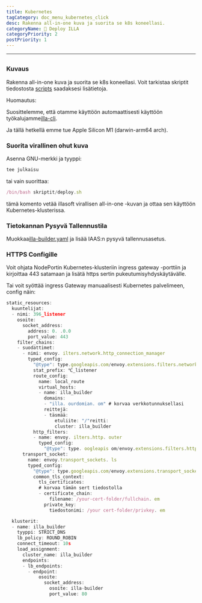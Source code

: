 ```yaml
---
title: Kubernetes
tagCategory: doc_menu_kubernetes_click
desc: Rakenna all-in-one kuva ja suorita se k8s koneellasi.
categoryName: 👷 Deploy ILLA
categoryPriority: 2
postPriority: 1
---
```


* * *

## <Heading hidden>Kubernetes</Heading>

### Kuvaus

Rakenna all-in-one kuva ja suorita se k8s koneellasi. Voit tarkistaa skriptit tiedostosta [scripts](https://github.com/illacloud/deploy-illa-manually/blob/main/kubernetes/skriptit) saadaksesi lisätietoja.

Huomautus:

Suosittelemme, että otamme käyttöön automaattisesti käyttöön työkalujamme[illa-cli](https://github.com/illacloud/illa).

Ja tällä hetkellä emme tue Apple Silicon M1 (darwin-arm64 arch).

### Suorita virallinen ohut kuva

Asenna GNU-merkki ja tyyppi:

```jsx
tee julkaisu
```

tai vain suorittaa:

```jsx
/bin/bash skriptit/deploy.sh
```

tämä komento vetää illasoft virallisen all-in-one -kuvan ja ottaa sen käyttöön Kubernetes-klusterissa.

### Tietokannan Pysyvä Tallennustila

Muokkaa[illa-builder.yaml](https://github.com/illacloud/deploy-illa-manually/blob/main/kubernetes/illa-builder.yaml) ja lisää IAAS:n pysyvä tallennusasetus.

### HTTPS Configille

Voit ohjata NodePortin Kubernetes-klusteriin ingress gateway -porttiin ja kirjoittaa 443 satamaan ja lisätä https sertin pukeutumisyhdyskäytävälle.

Tai voit syöttää ingress Gateway manuaalisesti Kubernetes palvelimeen, config näin:

```jsx
static_resources:
  kuuntelijat:
  - nimi: 396_listener
    osoite:
      socket_address:
        address: 0. .0.0
        port_value: 443
    filter_chains:
    - suodattimet:
      - nimi: envoy. ilters.network.http_connection_manager
        typed_config:
          "@type": type.googleapis.com/envoy.extensions.filters.network.http_connection_manager.v3. ttpConnectionManager
          stat_prefix: ℃_listener
          route_config:
            name: local_route
            virtual_hosts:
            - name: illa_builder
              domains:
              - "illa. ourdomian. om" # korvaa verkkotunnuksellasi
              reittejä:
              - täsmää:
                  etuliite: "/"reitti:
                  cluster: illa_builder
          http_filters:
          - name: envoy. ilters.http. outer
            typed_config:
              "@type": type. oogleapis om/envoy.extensions.filters.http.router.v3.Reititin
      transport_socket:
        name: envoy.transport_sockets. ls
        typed_config:
          "@type": type.googleapis.com/envoy.extensions.transport_sockets.tls.v3. ownstreamTlsContext
          common_tls_context:
            tls_certificates:
            # korvaa tämän sert tiedostolla
            - certificate_chain:
                filename: /your-cert-folder/fullchain. em
              private_key:
                tiedostonimi: /your cert-folder/privkey. em

  klusterit:
  - name: illa_builder
    tyyppi: STRICT_DNS
    lb_policy: ROUND_ROBIN
    connect_timeout: 10s
    load_assignment:
      cluster_name: illa_builder
      endpoints:
      - lb_endpoints:
        - endpoint:
            osoite:
              socket_address:
                osoite: illa-builder
                port_value: 80
```

